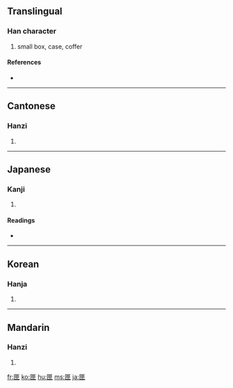 ==Translingual==

===Han character===
{{Han char|rn=22|rad=匚|as=05|sn=7|four=7171<sub>5</sub>|canj=尸田中 (SWL)}}

# small box, case, coffer

====References====
* {{Han ref|kx=0153.270|dkj=02610|dj=0345.140|hdz=10084.110|uh=5323|ud=21283|bh=A758|bd=42840}}

----

==Cantonese==

===Hanzi===
{{yue-hanzi|jyut=|y=haap6}}

# {{defn|Cantonese}}

----

==Japanese==

===Kanji===
{{ja-kanji|grade=|rs=匚05}}

# {{defn|Japanese}}

====Readings====
* {{ja-readings|on=[[こう]] (kō), [[ごう]] (gō)|kun=[[はこ]] (hako)}}

----

==Korean==

===Hanja===
{{ko-hanja|hangeul=[[갑]]|rv=gap|mr=kap}}

# {{defn|Korean}}

----

==Mandarin==

===Hanzi===
{{cmn-hanzi|pin=[[xiá]] ([[xia2]])|wg=hsia<sup>2</sup>}}

# {{defn|Mandarin}}

[[fr:匣]]
[[ko:匣]]
[[hu:匣]]
[[ms:匣]]
[[ja:匣]]